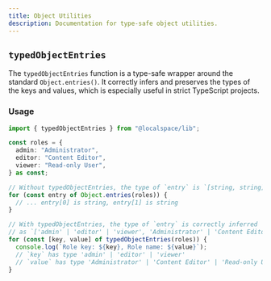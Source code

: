 ```yaml
---
title: Object Utilities
description: Documentation for type-safe object utilities.
---
```


## `typedObjectEntries`

The `typedObjectEntries` function is a type-safe wrapper around the standard `Object.entries()`. It correctly infers and preserves the types of the keys and values, which is especially useful in strict TypeScript projects.

### Usage

```typescript
import { typedObjectEntries } from "@localspace/lib";

const roles = {
  admin: "Administrator",
  editor: "Content Editor",
  viewer: "Read-only User",
} as const;

// Without typedObjectEntries, the type of `entry` is `[string, string]`
for (const entry of Object.entries(roles)) {
  // ... entry[0] is string, entry[1] is string
}

// With typedObjectEntries, the type of `entry` is correctly inferred
// as `['admin' | 'editor' | 'viewer', 'Administrator' | 'Content Editor' | 'Read-only User']`
for (const [key, value] of typedObjectEntries(roles)) {
  console.log(`Role key: ${key}, Role name: ${value}`);
  // `key` has type 'admin' | 'editor' | 'viewer'
  // `value` has type 'Administrator' | 'Content Editor' | 'Read-only User'
}
```
